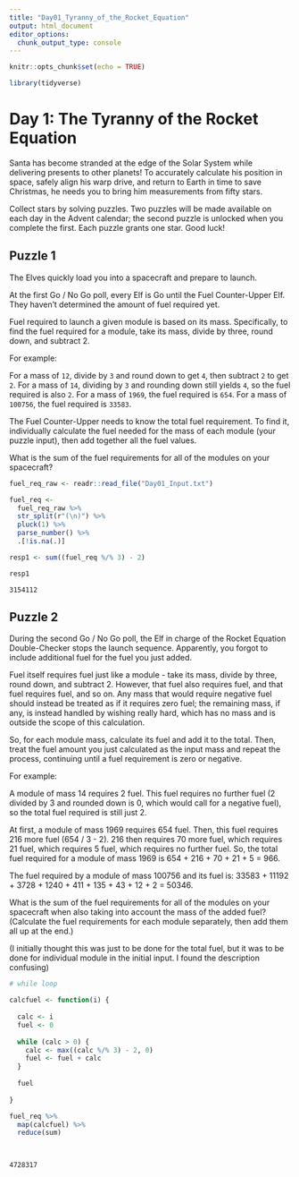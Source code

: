 ```yaml
---
title: "Day01_Tyranny_of_the_Rocket_Equation"
output: html_document
editor_options: 
  chunk_output_type: console
---
```


```r
knitr::opts_chunk$set(echo = TRUE)

library(tidyverse)
```

# Day 1: The Tyranny of the Rocket Equation

Santa has become stranded at the edge of the Solar System while delivering presents to other planets! To accurately calculate his position in space, safely align his warp drive, and return to Earth in time to save Christmas, he needs you to bring him measurements from fifty stars.

Collect stars by solving puzzles. Two puzzles will be made available on each day in the Advent calendar; the second puzzle is unlocked when you complete the first. Each puzzle grants one star. Good luck!


## Puzzle 1 

The Elves quickly load you into a spacecraft and prepare to launch.

At the first Go / No Go poll, every Elf is Go until the Fuel Counter-Upper Elf. They haven't determined the amount of fuel required yet.

Fuel required to launch a given module is based on its mass. Specifically, to find the fuel required for a module, take its mass, divide by three, round down, and subtract 2.

For example:

For a mass of `12`, divide by `3` and round down to get `4`, then subtract `2` to get `2`.
For a mass of `14`, dividing by `3` and rounding down still yields `4`, so the fuel required is also `2`.
For a mass of `1969`, the fuel required is `654`.
For a mass of `100756`, the fuel required is `33583`.

The Fuel Counter-Upper needs to know the total fuel requirement. To find it, individually calculate the fuel needed for the mass of each module (your puzzle input), then add together all the fuel values.

What is the sum of the fuel requirements for all of the modules on your spacecraft?

```r
fuel_req_raw <- readr::read_file("Day01_Input.txt")

fuel_req <- 
  fuel_req_raw %>% 
  str_split(r"(\n)") %>% 
  pluck(1) %>% 
  parse_number() %>% 
  .[!is.na(.)]

resp1 <- sum((fuel_req %/% 3) - 2)

resp1

```

`3154112`

## Puzzle 2

During the second Go / No Go poll, the Elf in charge of the Rocket Equation Double-Checker stops the launch sequence. Apparently, you forgot to include additional fuel for the fuel you just added.

Fuel itself requires fuel just like a module - take its mass, divide by three, round down, and subtract 2. However, that fuel also requires fuel, and that fuel requires fuel, and so on. Any mass that would require negative fuel should instead be treated as if it requires zero fuel; the remaining mass, if any, is instead handled by wishing really hard, which has no mass and is outside the scope of this calculation.

So, for each module mass, calculate its fuel and add it to the total. Then, treat the fuel amount you just calculated as the input mass and repeat the process, continuing until a fuel requirement is zero or negative. 

For example:

A module of mass 14 requires 2 fuel. This fuel requires no further fuel (2 divided by 3 and rounded down is 0, which would call for a negative fuel), so the total fuel required is still just 2.

At first, a module of mass 1969 requires 654 fuel. Then, this fuel requires 216 more fuel (654 / 3 - 2). 216 then requires 70 more fuel, which requires 21 fuel, which requires 5 fuel, which requires no further fuel. So, the total fuel required for a module of mass 1969 is 654 + 216 + 70 + 21 + 5 = 966.

The fuel required by a module of mass 100756 and its fuel is: 33583 + 11192 + 3728 + 1240 + 411 + 135 + 43 + 12 + 2 = 50346.

What is the sum of the fuel requirements for all of the modules on your spacecraft when also taking into account the mass of the added fuel? (Calculate the fuel requirements for each module separately, then add them all up at the end.)


(I initially thought this was just to be done for the total fuel, but it was to be done for individual module in the initial input. I found the description confusing)

```r
# while loop

calcfuel <- function(i) {
  
  calc <- i
  fuel <- 0
  
  while (calc > 0) {
    calc <- max((calc %/% 3) - 2, 0)
    fuel <- fuel + calc
  }
  
  fuel
  
}

fuel_req %>% 
  map(calcfuel) %>% 
  reduce(sum)
  



```

`4728317`